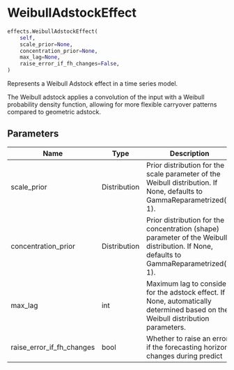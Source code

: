 # WeibullAdstockEffect { #prophetverse.effects.WeibullAdstockEffect }

```python
effects.WeibullAdstockEffect(
    self,
    scale_prior=None,
    concentration_prior=None,
    max_lag=None,
    raise_error_if_fh_changes=False,
)
```

Represents a Weibull Adstock effect in a time series model.

The Weibull adstock applies a convolution of the input with a Weibull probability density function, allowing for more flexible carryover patterns compared to geometric adstock.

## Parameters {.doc-section .doc-section-parameters}

| Name                     | Type         | Description                                                                                                                                      | Default    |
|--------------------------|--------------|--------------------------------------------------------------------------------------------------------------------------------------------------|------------|
| scale_prior              | Distribution | Prior distribution for the scale parameter of the Weibull distribution. If None, defaults to GammaReparametrized(2, 1).                       | `None`     |
| concentration_prior      | Distribution | Prior distribution for the concentration (shape) parameter of the Weibull distribution. If None, defaults to GammaReparametrized(2, 1).       | `None`     |
| max_lag                  | int          | Maximum lag to consider for the adstock effect. If None, automatically determined based on the Weibull distribution parameters.              | `None`     |
| raise_error_if_fh_changes| bool         | Whether to raise an error if the forecasting horizon changes during predict                                                                     | `False`    |